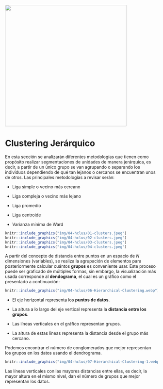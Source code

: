 <div class="watermark"><img src="img/header.png" width="400"></div>

# Clustering Jerárquico

En esta sección se analizarán diferentes metodologías que tienen como propósito realizar segmentaciones de unidades de manera jerárquica, es decir, a partir de un único grupo se van agrupando o separando los individuos dependiendo de qué tan lejanos o cercanos se encuentran unos de otros. Las principales metodologías a revisar serán:

* Liga simple o vecino más cercano

* Liga compleja o vecino más lejano

* Liga promedio

* Liga centroide

* Varianza mínima de Ward

```r
knitr::include_graphics("img/04-hclus/01-clusters.jpeg")
knitr::include_graphics("img/04-hclus/02-clusters.jpeg")
knitr::include_graphics("img/04-hclus/03-clusters.jpeg")
knitr::include_graphics("img/04-hclus/04-clusters.jpeg")

```


A partir del concepto de distancia entre puntos en un espacio de *N* dimensiones (variables), se realiza la agrupación de elementos para posteriormente calcular cuántos **grupos** es conveniente usar. Este proceso puede ser graficado de múltiples formas, sin embargo, la visualización más usada corresponde al **dendograma**, el cual es un gráfico como el presentado a continuación:

```r

knitr::include_graphics("img/04-hclus/06-Hierarchical-Clustering.webp")
```


* El eje horizontal representa los **puntos de datos**. 

* La altura a lo largo del eje vertical representa la **distancia entre los grupos**. 

* Las líneas verticales en el gráfico representan grupos. 

* La altura de estas líneas representa la distancia desde el grupo más cercano. 

Podemos encontrar el número de conglomerados que mejor representan los grupos en los datos usando el dendrograma. 

```r

knitr::include_graphics("img/04-hclus/07-Hierarchical-Clustering-1.webp")
```

Las líneas verticales con las mayores distancias entre ellas, es decir, la mayor altura en el mismo nivel, dan el número de grupos que mejor representan los datos. 






















